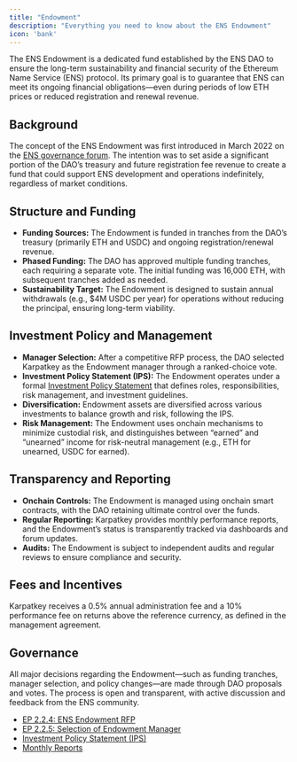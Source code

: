 ```yaml
---
title: "Endowment"
description: "Everything you need to know about the ENS Endowment"
icon: 'bank'
---
```


The ENS Endowment is a dedicated fund established by the ENS DAO to ensure the long-term sustainability and financial security of the Ethereum Name Service (ENS) protocol. Its primary goal is to guarantee that ENS can meet its ongoing financial obligations—even during periods of low ETH prices or reduced registration and renewal revenue.

## Background

The concept of the ENS Endowment was first introduced in March 2022 on the [ENS governance forum](https://discuss.ens.domains/t/an-ens-endaoment/11756). The intention was to set aside a significant portion of the DAO’s treasury and future registration fee revenue to create a fund that could support ENS development and operations indefinitely, regardless of market conditions.

## Structure and Funding

- **Funding Sources:** The Endowment is funded in tranches from the DAO’s treasury (primarily ETH and USDC) and ongoing registration/renewal revenue.
- **Phased Funding:** The DAO has approved multiple funding tranches, each requiring a separate vote. The initial funding was 16,000 ETH, with subsequent tranches added as needed.
- **Sustainability Target:** The Endowment is designed to sustain annual withdrawals (e.g., $4M USDC per year) for operations without reducing the principal, ensuring long-term viability.

## Investment Policy and Management

- **Manager Selection:** After a competitive RFP process, the DAO selected Karpatkey as the Endowment manager through a ranked-choice vote.
- **Investment Policy Statement (IPS):** The Endowment operates under a formal [Investment Policy Statement](https://github.com/ensdomains/docs/blob/master/src/public/governance/dao-investment-policy.pdf) that defines roles, responsibilities, risk management, and investment guidelines.
- **Diversification:** Endowment assets are diversified across various investments to balance growth and risk, following the IPS.
- **Risk Management:** The Endowment uses onchain mechanisms to minimize custodial risk, and distinguishes between “earned” and “unearned” income for risk-neutral management (e.g., ETH for unearned, USDC for earned).

## Transparency and Reporting

- **Onchain Controls:** The Endowment is managed using onchain smart contracts, with the DAO retaining ultimate control over the funds.
- **Regular Reporting:** Karpatkey provides monthly performance reports, and the Endowment’s status is transparently tracked via dashboards and forum updates.
- **Audits:** The Endowment is subject to independent audits and regular reviews to ensure compliance and security.

## Fees and Incentives

Karpatkey receives a 0.5% annual administration fee and a 10% performance fee on returns above the reference currency, as defined in the management agreement.

## Governance

All major decisions regarding the Endowment—such as funding tranches, manager selection, and policy changes—are made through DAO proposals and votes. The process is open and transparent, with active discussion and feedback from the ENS community.

<Accordion title="References"> 

- [EP 2.2.4: ENS Endowment RFP](https://docs.ens.domains/dao/proposals/2.2.4)
- [EP 2.2.5: Selection of Endowment Manager](https://docs.ens.domains/dao/proposals/2.2.5)
- [Investment Policy Statement (IPS)](https://github.com/ensdomains/docs/blob/master/src/public/governance/dao-investment-policy.pdf)
- [Monthly Reports](https://reports.karpatkey.com/ens?month=9&year=2024&currency=USD)

</Accordion>
